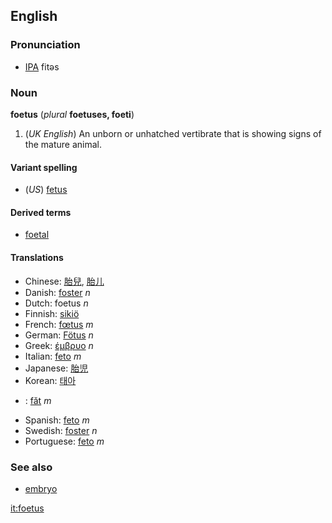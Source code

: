 <!--If you edit this page, please also edit "fetus" to ensure that the pages remain synchronised-->


==English==
===Pronunciation===
*[[IPA]] fitəs

===Noun===
'''foetus''' (''plural'' '''foetuses, foeti''')

#(''UK English'') An unborn or unhatched vertibrate that is showing signs of the mature animal.

====Variant spelling====
*(''US'') [[fetus]]

====Derived terms====
*[[foetal]]

====Translations====
*Chinese: [[胎兒]], [[胎儿]]
*Danish: [[foster#Danish|foster]] ''n''
*Dutch: foetus ''n''
*Finnish: [[sikiö]]
*French: [[fœtus]] ''m''
*German: [[Fötus]] ''n''
*Greek: [[έμβρυο]] ''n''
*Italian: [[feto]] ''m''
*Japanese: [[胎児]]
*Korean: [[태아]]
*{{ro}}: [[făt]] ''m''
*Spanish: [[feto]] ''m''
*Swedish: [[foster]] ''n''
*Portuguese: [[feto]] ''m''

===See also===
*[[embryo]]



<!--If you edit this page, please also edit "fetus" to ensure that the pages remain synchronised-->

[[it:foetus]]